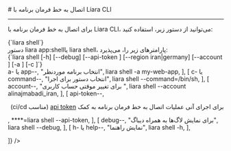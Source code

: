 

<Layout>
<Head>
<title>مستندات اتصال به خط فرمان برنامه با Liara CLI - لیارا</title>
</Head>
# اتصال به خط فرمان برنامه با Liara CLI
<hr className="mb-2" />

برای 
اتصال به خط فرمان برنامه با Liara CLI،
می‌توانید از دستور زیر، استفاده کنید: 

<div className="h-2" />
<div dir="ltr">
<Highlight className='bash'>
{`liara shell`}
</Highlight>
</div>
<div className="h-2" />
<Asciinema id="connect-to-liara-shell" />


<Section id="command-parameters" title="پارامترهای دستور" />
دستور <Important>liara app:shell</Important>یا <Important>liara shell</Important>، پارامترهای زیر را، می‌پذیرد:

<div className="h-2" />
<div dir="ltr">
<Highlight className='bash'>
{`liara shell [-h] [--debug] [--api-token <value>] [--region iran|germany] [--account <value>] [-a <value>] [-c <value>]`}
</Highlight>
</div>

<Table headers={[
  "پارامتر",
  "توضیحات",
  "مثال",
]} data={[
  [
    <Important>a- یا app--</Important>,
    "انتخاب برنامه موردنظر",
    <Important>liara shell -a my-web-app</Important>,
  ],
  [
    <Important>c- یا command--</Important>,
    "انتخاب دستور برای اجرا",
    <Important>liara shell --command=/bin/sh</Important>,
  ],
  [
    <Important>account--</Important>,
    "برای تغییر موقتی حساب کاربری ",
    <Important>liara shell --account alinajmabadi_iran</Important>,
  ],
  [
    <Important>api-token--</Important>,
    <div dir="rtl">
    <p> برای اجرای آنی عملیات اتصال به خط فرمان برنامه به کمک <a href="/references/liara-api/about" className="text-[#2196f3] ">api token</a> (مناسب ci/cd)</p>
    </div>,
    <Important>****=liara shell --api-token</Important>,
  ],
  [
    <Important>debug--</Important>,
    "برای نمایش لاگ‌ها به همراه دیباگ",
    <Important>liara shell --debug</Important>,
  ],
  [
    <Important>h- یا help--</Important>,
    "نمایش راهنما",
    <Important>liara shell -h</Important>,
  ],
  
]} />
<div className="h-3" />

</Layout>